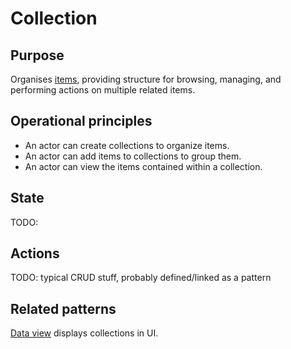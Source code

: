 
<Meta title="Concepts/Collection" />

# Collection

## Purpose

Organises [items](../?path=/docs/concepts-item--docs), providing structure for browsing, managing, and performing actions on multiple related items.

## Operational principles

- An actor can create collections to organize items.
- An actor can add items to collections to group them.
- An actor can view the items contained within a collection.

## State

TODO:

## Actions

TODO: typical CRUD stuff, probably defined/linked as a pattern

## Related patterns

[Data view](../?path=/docs/compositions-data-view--docs) displays collections in UI.